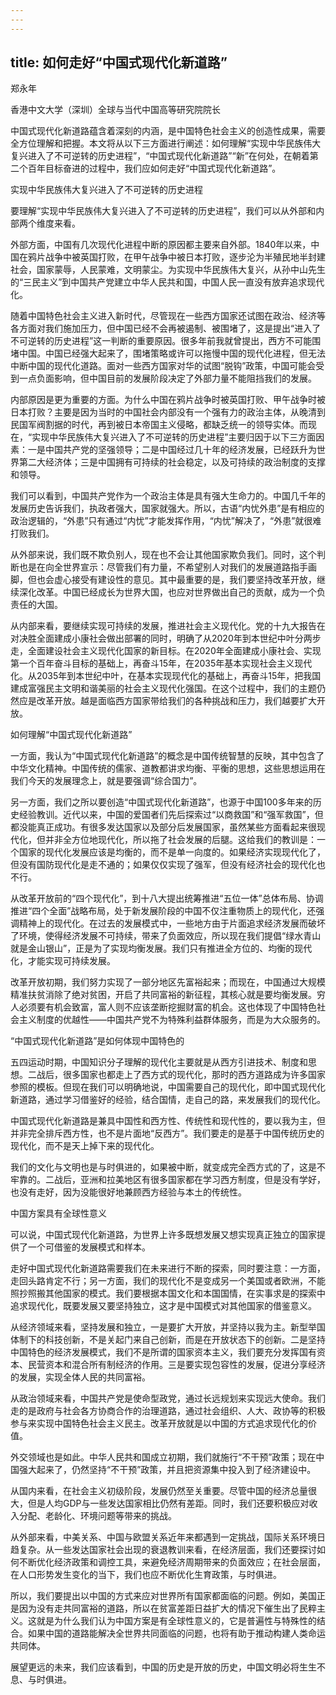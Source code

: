 ```yaml
---
---
---
```

title: 如何走好“中国式现代化新道路”
---




郑永年

香港中文大学（深圳）全球与当代中国高等研究院院长

中国式现代化新道路蕴含着深刻的内涵，是中国特色社会主义的创造性成果，需要全方位理解和把握。本文将从以下三方面进行阐述：如何理解“实现中华民族伟大复兴进入了不可逆转的历史进程”，“中国式现代化新道路”“新”在何处，在朝着第二个百年目标奋进的过程中，我们应如何走好“中国式现代化新道路”。





实现中华民族伟大复兴进入了不可逆转的历史进程


要理解“实现中华民族伟大复兴进入了不可逆转的历史进程”，我们可以从外部和内部两个维度来看。

外部方面，中国有几次现代化进程中断的原因都主要来自外部。1840年以来，中国在鸦片战争中被英国打败，在甲午战争中被日本打败，逐步沦为半殖民地半封建社会，国家蒙辱，人民蒙难，文明蒙尘。为实现中华民族伟大复兴，从孙中山先生的“三民主义”到中国共产党建立中华人民共和国，中国人民一直没有放弃追求现代化。

随着中国特色社会主义进入新时代，尽管现在一些西方国家还试图在政治、经济等各方面对我们施加压力，但中国已经不会再被遏制、被围堵了，这是提出“进入了不可逆转的历史进程”这一判断的重要原因。很多年前我就曾提出，西方不可能围堵中国。中国已经强大起来了，围堵策略或许可以拖慢中国的现代化进程，但无法中断中国的现代化道路。面对一些西方国家对华的试图“脱钩”政策，中国可能会受到一点负面影响，但中国目前的发展阶段决定了外部力量不能阻挡我们的发展。

内部原因是更为重要的方面。为什么中国在鸦片战争时被英国打败、甲午战争时被日本打败？主要是因为当时的中国社会内部没有一个强有力的政治主体，从晚清到民国军阀割据的时代，再到被日本帝国主义侵略，都缺乏统一的领导实体。而现在，“实现中华民族伟大复兴进入了不可逆转的历史进程”主要归因于以下三方面因素：一是中国共产党的坚强领导；二是中国经过几十年的经济发展，已经跃升为世界第二大经济体；三是中国拥有可持续的社会稳定，以及可持续的政治制度的支撑和领导。

我们可以看到，中国共产党作为一个政治主体是具有强大生命力的。中国几千年的发展历史告诉我们，执政者强大，国家就强大。所以，古语“内忧外患”是有相应的政治逻辑的，“外患”只有通过“内忧”才能发挥作用，“内忧”解决了，“外患”就很难打败我们。

从外部来说，我们既不欺负别人，现在也不会让其他国家欺负我们。同时，这个判断也是在向全世界宣示：尽管我们有力量，不希望别人对我们的发展道路指手画脚，但也会虚心接受有建设性的意见。其中最重要的是，我们要坚持改革开放，继续深化改革。中国已经成长为世界大国，也应对世界做出自己的贡献，成为一个负责任的大国。

从内部来看，要继续实现可持续的发展，推进社会主义现代化。党的十九大报告在对决胜全面建成小康社会做出部署的同时，明确了从2020年到本世纪中叶分两步走，全面建设社会主义现代化国家的新目标。在2020年全面建成小康社会、实现第一个百年奋斗目标的基础上，再奋斗15年，在2035年基本实现社会主义现代化。从2035年到本世纪中叶，在基本实现现代化的基础上，再奋斗15年，把我国建成富强民主文明和谐美丽的社会主义现代化强国。在这个过程中，我们的主题仍然应是改革开放。越是面临西方国家带给我们的各种挑战和压力，我们越要扩大开放。





如何理解“中国式现代化新道路”


一方面，我认为“中国式现代化新道路”的概念是中国传统智慧的反映，其中包含了中华文化精神。中国传统的儒家、道教都讲求均衡、平衡的思想，这些思想运用在我们今天的发展理念上，就是要强调“综合国力”。

另一方面，我们之所以要创造“中国式现代化新道路”，也源于中国100多年来的历史经验教训。近代以来，中国的爱国者们先后探索过“以商救国”和“强军救国”，但都没能真正成功。有很多发达国家以及部分后发展国家，虽然某些方面看起来很现代化，但并非全方位地现代化，所以拖了社会发展的后腿。这给我们的教训是：一个国家的现代化发展应该是均衡的，而不是单一向度的。如果经济实现现代化了，但没有国防现代化是走不通的；如果仅仅实现了强军，但没有经济社会的现代化也不行。

从改革开放前的“四个现代化”，到十八大提出统筹推进“五位一体”总体布局、协调推进“四个全面”战略布局，处于新发展阶段的中国不仅注重物质上的现代化，还强调精神上的现代化。在过去的发展模式中，一些地方由于片面追求经济发展而破坏了环境，使得经济发展不可持续，带来了负面效应，所以现在我们提倡“绿水青山就是金山银山”，正是为了实现均衡发展。我们只有推进全方位的、均衡的现代化，才能实现可持续发展。

改革开放初期，我们努力实现了一部分地区先富裕起来；而现在，中国通过大规模精准扶贫消除了绝对贫困，开启了共同富裕的新征程，其核心就是要均衡发展。穷人必须要有机会致富，富人则不应该垄断挖掘财富的机会。这也体现了中国特色社会主义制度的优越性——中国共产党不为特殊利益群体服务，而是为大众服务的。





“中国式现代化新道路”是如何体现中国特色的


五四运动时期，中国知识分子理解的现代化主要就是从西方引进技术、制度和思想。二战后，很多国家也都走上了西方式的现代化，那时的西方道路成为许多国家参照的模板。但现在我们可以明确地说，中国需要自己的现代化，即中国式现代化新道路，通过学习借鉴好的经验，结合国情，走自己的路，来发展我们的现代化。

中国式现代化新道路是兼具中国性和西方性、传统性和现代性的，要以我为主，但并非完全排斥西方性，也不是片面地“反西方”。我们要走的是基于中国传统历史的现代化，而不是天上掉下来的现代化。

我们的文化与文明也是与时俱进的，如果被中断，就变成完全西方式的了，这是不牢靠的。二战后，亚洲和拉美地区有很多国家都在学习西方制度，但是没有学好，也没有走好，因为没能很好地兼顾西方经验与本土的传统性。





中国方案具有全球性意义


可以说，中国式现代化新道路，为世界上许多既想发展又想实现真正独立的国家提供了一个可借鉴的发展模式和样本。

走好中国式现代化新道路需要我们在未来进行不断的探索，同时要注意：一方面，走回头路肯定不行；另一方面，我们的现代化不是变成另一个美国或者欧洲，不能照抄照搬其他国家的模式。我们要根据本国文化和本国国情，在实事求是的探索中追求现代化，既要发展又要坚持独立，这才是中国模式对其他国家的借鉴意义。

从经济领域来看，坚持发展和独立，一是要扩大开放，并坚持以我为主。新型举国体制下的科技创新，不是关起门来自己创新，而是在开放状态下的创新。二是坚持中国特色的经济发展模式，我们不是所谓的国家资本主义，我们要充分发挥国有资本、民营资本和混合所有制经济的作用。三是要实现包容性的发展，促进分享经济的发展，实现全体人民的共同富裕。

从政治领域来看，中国共产党是使命型政党，通过长远规划来实现远大使命。我们走的是政府与社会各方协商合作的治理道路，通过社会组织、人大、政协等的积极参与来实现中国特色社会主义民主。改革开放就是以中国的方式追求现代化的价值。

外交领域也是如此。中华人民共和国成立初期，我们就施行“不干预”政策；现在中国强大起来了，仍然坚持“不干预”政策，并且把资源集中投入到了经济建设中。

从国内来看，在社会主义初级阶段，发展仍然至关重要。尽管中国的经济总量很大，但是人均GDP与一些发达国家相比仍然有差距。同时，我们还要积极应对收入分配、老龄化、环境问题等带来的挑战。

从外部来看，中美关系、中国与欧盟关系近年来都遇到一定挑战，国际关系环境日趋复杂。从一些发达国家社会出现的衰退教训来看，在经济层面，我们还要探讨如何不断优化经济政策和调控工具，来避免经济周期带来的负面效应；在社会层面，在人口形势发生变化的当下，我们也应不断优化生育政策，与时俱进。

所以，我们要提出以中国的方式来应对世界所有国家都面临的问题。例如，美国正是因为没有走共同富裕的道路，所以在贫富差距日益扩大的情况下催生出了民粹主义。这就是为什么我们认为中国方案是有全球性意义的，它是普遍性与特殊性的结合。如果中国的道路能解决全世界共同面临的问题，也将有助于推动构建人类命运共同体。

展望更远的未来，我们应该看到，中国的历史是开放的历史，中国文明必将生生不息、与时俱进。
